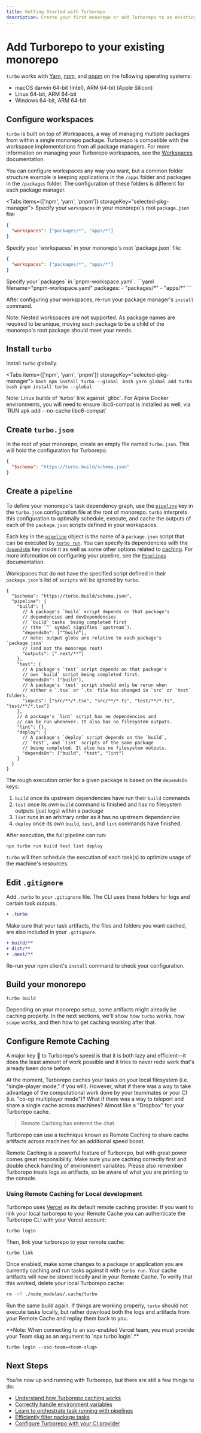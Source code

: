 ```yaml
---
title: Getting Started with Turborepo
description: Create your first monorepo or add Turborepo to an existing project.
---
```



# Add Turborepo to your existing monorepo

`turbo` works with [Yarn](https://classic.yarnpkg.com/lang/en/), [npm](https://www.npmjs.com/), and [pnpm](https://pnpm.io/) on the following operating systems:

- macOS darwin 64-bit (Intel), ARM 64-bit (Apple Silicon)
- Linux 64-bit, ARM 64-bit
- Windows 64-bit, ARM 64-bit

## Configure workspaces

`turbo` is built on top of Workspaces, a way of managing multiple packages from within a single monorepo package. Turborepo is compatible with the workspace implementations from all package managers. For more information on managing your Turborepo workspaces, see the [Workspaces](/repo/docs/handbook/workspaces) documentation.

You can configure workspaces any way you want, but a common folder structure example is keeping applications in the `/apps` folder and packages in the `/packages` folder. The configuration of these folders is different for each package manager.

<Tabs items={['npm', 'yarn', 'pnpm']} storageKey="selected-pkg-manager">
  <Tab>
Specify your `workspaces` in your monorepo's root `package.json` file:

```json filename="package.json"
{
  "workspaces": ["packages/*", "apps/*"]
}
```

  </Tab>
  <Tab>
Specify your `workspaces` in your monorepo's root `package.json` file:

```json filename="package.json"
{
  "workspaces": ["packages/*", "apps/*"]
}
```

  </Tab>
  <Tab>
Specify your `packages` in `pnpm-workspace.yaml`.
```yaml filename="pnpm-workspace.yaml"
packages:
  - "packages/*"
  - "apps/*"
```
  </Tab>
</Tabs>

After configuring your workspaces, re-run your package manager's `install` command.

<Callout>
  Note: Nested workspaces are not supported. As package names are required to be
  unique, moving each package to be a child of the monorepo's root package
  should meet your needs.
</Callout>

## Install `turbo`

Install `turbo` globally.

<Tabs items={['npm', 'yarn', 'pnpm']} storageKey="selected-pkg-manager">
  <Tab>
    ```bash
    npm install turbo --global
    ```
  </Tab>
  <Tab>
    ```bash
    yarn global add turbo
    ```
  </Tab>
  <Tab>
    ```bash
    pnpm install turbo --global
    ```
  </Tab>
</Tabs>

<Callout>
  Note: Linux builds of `turbo` link against `glibc`. For Alpine Docker environments, you will need to ensure libc6-compat is installed as well, via `RUN apk add --no-cache libc6-compat`
</Callout>

## Create `turbo.json`

In the root of your monorepo, create an empty file named `turbo.json`. This will hold the configuration for Turborepo.

```json filename="turbo.json"
{
  "$schema": "https://turbo.build/schema.json"
}
```

## Create a `pipeline`

To define your monorepo's task dependency graph, use the [`pipeline`](/repo/docs/core-concepts/monorepos/running-tasks) key in the `turbo.json` configuration file at the root of monorepo. `turbo` interprets this configuration to optimally schedule, execute, and cache the outputs of each of the `package.json` scripts defined in your workspaces.

Each key in the [`pipeline`](/repo/docs/core-concepts/monorepos/running-tasks) object is the name of a `package.json` script that can be executed by [`turbo run`](/repo/docs/reference/command-line-reference#turbo-run-task). You can specify its dependencies with the [`dependsOn`](/repo/docs/reference/configuration#dependson) key inside it as well as some other options related to [caching](/repo/docs/core-concepts/caching). For more information on configuring your pipeline, see the [`Pipelines`](/repo/docs/core-concepts/monorepos/running-tasks) documentation.

Workspaces that do not have the specified script defined in their `package.json`'s list of `scripts` will be ignored by `turbo`.

```jsonc filename="turbo.json"
{
  "$schema": "https://turbo.build/schema.json",
  "pipeline": {
    "build": {
      // A package's `build` script depends on that package's
      // dependencies and devDependencies
      // `build` tasks  being completed first
      // (the `^` symbol signifies `upstream`).
      "dependsOn": ["^build"],
      // note: output globs are relative to each package's `package.json`
      // (and not the monorepo root)
      "outputs": [".next/**"]
    },
    "test": {
      // A package's `test` script depends on that package's
      // own `build` script being completed first.
      "dependsOn": ["build"],
      // A package's `test` script should only be rerun when
      // either a `.tsx` or `.ts` file has changed in `src` or `test` folders.
      "inputs": ["src/**/*.tsx", "src/**/*.ts", "test/**/*.ts", "test/**/*.tsx"]
    },
    // A package's `lint` script has no dependencies and
    // can be run whenever. It also has no filesystem outputs.
    "lint": {},
    "deploy": {
      // A package's `deploy` script depends on the `build`,
      // `test`, and `lint` scripts of the same package
      // being completed. It also has no filesystem outputs.
      "dependsOn": ["build", "test", "lint"]
    }
  }
}
```

The rough execution order for a given package is based on the `dependsOn` keys:

1. `build` once its upstream dependencies have run their `build` commands
2. `test` once its _own_ `build` command is finished and has no filesystem outputs (just logs) within a package
3. `lint` runs in an arbitrary order as it has no upstream dependencies
4. `deploy` once its _own_ `build`, `test`, and `lint` commands have finished.

After execution, the full pipeline can run:

```sh
npx turbo run build test lint deploy
```

`turbo` will then schedule the execution of each task(s) to optimize usage of the machine's resources.

## Edit `.gitignore`

Add `.turbo` to your `.gitignore` file. The CLI uses these folders for logs and certain task outputs.

```diff
+ .turbo
```

Make sure that your task artifacts, the files and folders you want cached, are also included in your `.gitignore`.

```diff
+ build/**
+ dist/**
+ .next/**
```

Re-run your npm client's `install` command to check your configuration.

## Build your monorepo

```bash
turbo build
```

Depending on your monorepo setup, some artifacts might already be caching properly. In the next sections, we'll show how `turbo` works, how `scope` works, and then how to get caching working after that.

## Configure Remote Caching

A major key 🔑 to Turborepo's speed is that it is both lazy and efficient—it does the least amount of work possible and it tries to never redo work that's already been done before.

At the moment, Turborepo caches your tasks on your local filesystem (i.e. "single-player mode," if you will). However, what if there was a way to take advantage of the computational work done by your teammates or your CI (i.e. "co-op multiplayer mode")? What if there was a way to teleport and share a single cache across machines? Almost like a "Dropbox" for your Turborepo cache.

> Remote Caching has entered the chat.

Turborepo can use a technique known as Remote Caching to share cache artifacts across machines for an additional speed boost.

<Callout>
  Remote Caching is a powerful feature of Turborepo, but with great power comes
  great responsibility. Make sure you are caching correctly first and double
  check handling of environment variables. Please also remember Turborepo treats
  logs as artifacts, so be aware of what you are printing to the console.
</Callout>

### Using Remote Caching for Local development

Turborepo uses [Vercel](https://vercel.com/?utm_source=turbo.build&utm_medium=referral&utm_campaign=docs-link) as its default remote caching provider. If you want to link your local turborepo to your Remote Cache you can authenticate the Turborepo CLI with your Vercel account:

```sh
turbo login
```

Then, link your turborepo to your remote cache:

```
turbo link
```

Once enabled, make some changes to a package or application you are currently caching and run tasks against it with `turbo run`.
Your cache artifacts will now be stored locally and in your Remote Cache. To verify that this worked, delete your local Turborepo cache:

```sh
rm -rf ./node_modules/.cache/turbo
```

Run the same build again. If things are working properly, `turbo` should not execute tasks locally, but rather download both the logs and artifacts from your Remote Cache and replay them back to you.

<Callout>
  **Note: When connecting to an sso-enabled Vercel team, you must provide your
  Team slug as an argument to `npx turbo login`.**
</Callout>

```
turbo login --sso-team=<team-slug>
```

## Next Steps

You're now up and running with Turborepo, but there are still a few things to do:

- [Understand how Turborepo caching works](/repo/docs/core-concepts/caching)
- [Correctly handle environment variables](/repo/docs/core-concepts/caching#altering-caching-based-on-environment-variables)
- [Learn to orchestrate task running with pipelines](/repo/docs/core-concepts/monorepos/running-tasks)
- [Efficiently filter package tasks](/repo/docs/core-concepts/monorepos/filtering)
- [Configure Turborepo with your CI provider](/repo/docs/ci)
